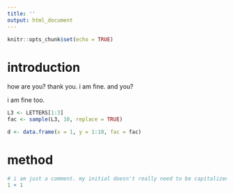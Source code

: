 ```yaml
---
title: ''
output: html_document
---
```


```r
knitr::opts_chunk$set(echo = TRUE)
```

# introduction 


how are you? thank you. i am fine. and you?

i am fine too. 
```r
L3 <- LETTERS[1:3]
fac <- sample(L3, 10, replace = TRUE)

d <- data.frame(x = 1, y = 1:10, fac = fac)
```

# method

```r
# i am just a comment. my initial doesn't really need to be capitalized but i don't mind if it happens.
1 + 1
```
